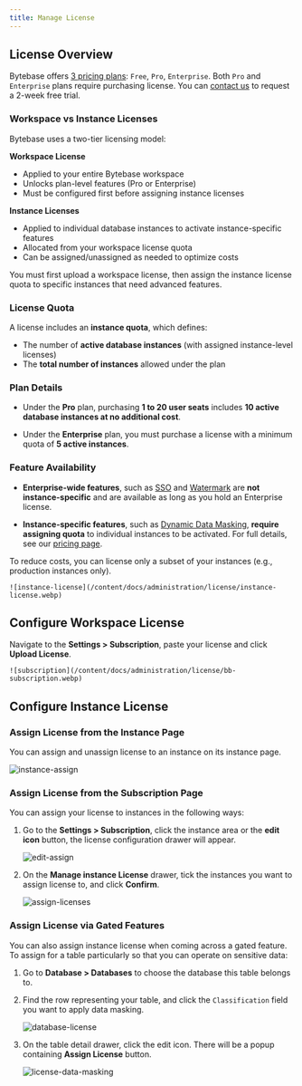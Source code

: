 ```yaml
---
title: Manage License
---
```


## License Overview

Bytebase offers [3 pricing plans](https://www.bytebase.com/pricing): `Free`, `Pro`, `Enterprise`. Both `Pro` and `Enterprise` plans require purchasing license. You can [contact us](https://www.bytebase.com/contact-us/) to request a 2-week free trial.

### Workspace vs Instance Licenses

Bytebase uses a two-tier licensing model:

**Workspace License**

- Applied to your entire Bytebase workspace
- Unlocks plan-level features (Pro or Enterprise)
- Must be configured first before assigning instance licenses

**Instance Licenses**

- Applied to individual database instances to activate instance-specific features
- Allocated from your workspace license quota
- Can be assigned/unassigned as needed to optimize costs

<Note>
  You must first upload a workspace license, then assign the instance license quota to specific instances
  that need advanced features.
</Note>

### License Quota

A license includes an **instance quota**, which defines:

- The number of **active database instances** (with assigned instance-level licenses)
- The **total number of instances** allowed under the plan

### Plan Details

- Under the **Pro** plan, purchasing **1 to 20 user seats** includes **10 active database instances at no additional cost**.

- Under the **Enterprise** plan, you must purchase a license with a minimum quota of **5 active instances**.

### Feature Availability

- **Enterprise-wide features**, such as [SSO](/administration/sso/overview/) and [Watermark](/security/watermark/) are **not instance-specific** and are available as long as you hold an Enterprise license.

- **Instance-specific features**, such as [Dynamic Data Masking](/security/data-masking/overview), **require assigning quota** to individual instances to be activated.
  For full details, see our [pricing page](https://www.bytebase.com/pricing/).

<Tip>

To reduce costs, you can license only a subset of your instances (e.g., production instances only).

</Tip>

    ![instance-license](/content/docs/administration/license/instance-license.webp)

## Configure Workspace License

Navigate to the **Settings > Subscription**, paste your license and click **Upload License**.

    ![subscription](/content/docs/administration/license/bb-subscription.webp)

## Configure Instance License

### Assign License from the Instance Page

You can assign and unassign license to an instance on its instance page.

![instance-assign](/content/docs/administration/license/bb-instance-assign.webp)

### Assign License from the Subscription Page

You can assign your license to instances in the following ways:

1. Go to the **Settings > Subscription**, click the instance area or the **edit icon** button, the license configuration drawer will appear.

   ![edit-assign](/content/docs/administration/license/bb-edit-assign.webp)

1. On the **Manage instance License** drawer, tick the instances you want to assign license to, and click **Confirm**.

   ![assign-licenses](/content/docs/administration/license/bb-assign-licenses.webp)

### Assign License via Gated Features

You can also assign instance license when coming across a gated feature. To assign for a table particularly so that you can operate on sensitive data:

1. Go to **Database > Databases** to choose the database this table belongs to.

1. Find the row representing your table, and click the `Classification` field you want to apply data masking.

   ![database-license](/content/docs/administration/license/bb-database-license.webp)

1. On the table detail drawer, click the edit icon. There will be a popup containing **Assign License** button.

   ![license-data-masking](/content/docs/administration/license/bb-license-data-masking.webp)
